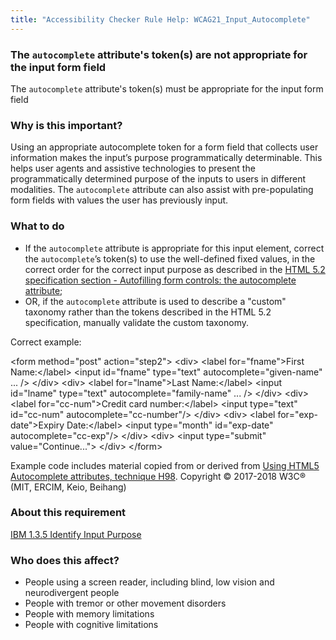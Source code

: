 ```yaml
---
title: "Accessibility Checker Rule Help: WCAG21_Input_Autocomplete"
---
```


<div className="toolHelp">
<Row>
<Column colLg={16} colMd={8} colSm={4} className="toolHead">

### The `autocomplete` attribute's token(s) are not appropriate for the input form field

<div id="locLevel"></div>

The `autocomplete` attribute's token(s) must be appropriate for the input form field

</Column>
</Row>
<Row>
<Column colLg={11} colMd={5} colSm={4} className="toolMain">

### Why is this important?

Using an appropriate autocomplete token for a form field that collects user information makes the input’s purpose programmatically determinable. This helps user agents and assistive technologies to present the programmatically determined purpose of the inputs to users in different modalities. The `autocomplete` attribute can also assist with pre-populating form fields with values the user has previously input.

<div id="locSnippet"></div>

### What to do

 * If the `autocomplete` attribute is appropriate for this input element, correct the `autocomplete`’s token(s) to use the well-defined fixed values, in the correct order for the correct input purpose as described in the [HTML 5.2 specification section - Autofilling form controls: the autocomplete attribute](https://www.w3.org/TR/html52/sec-forms.html#autofilling-form-controls-the-autocomplete-attribute);
 * OR, if the `autocomplete` attribute is used to describe a "custom" taxonomy rather than the tokens described in the HTML 5.2 specification, manually validate the custom taxonomy.

Correct example:

<CodeSnippet type="multi" light={true}>&lt;form method="post" action="step2"&gt;
 &lt;div&gt;
   &lt;label for="fname"&gt;First Name:&lt;/label&gt;
  &lt;input id="fname" type="text" autocomplete="given-name" ... /&gt;
 &lt;/div&gt;
 &lt;div&gt;
    &lt;label for="lname"&gt;Last Name:&lt;/label&gt;
  &lt;input id="lname" type="text" autocomplete="family-name" ... /&gt;
 &lt;/div&gt;
 &lt;div&gt;
    &lt;label for="cc-num"&gt;Credit card number:&lt;/label&gt;
    &lt;input type="text" id="cc-num" autocomplete="cc-number"/&gt;
 &lt;/div&gt;
 &lt;div&gt;
    &lt;label for="exp-date"&gt;Expiry Date:&lt;/label&gt;
    &lt;input type="month" id="exp-date" autocomplete="cc-exp"/&gt;
 &lt;/div&gt;
 &lt;div&gt;
    &lt;input type="submit" value="Continue..."&gt;
 &lt;/div&gt;
&lt;/form&gt;</CodeSnippet>

Example code includes material copied from or derived from [Using HTML5 Autocomplete attributes, technique H98](https://www.w3.org/WAI/WCAG21/Techniques/html/H98). Copyright © 2017-2018 W3C® (MIT, ERCIM, Keio, Beihang)

</Column>
<Column colLg={5} colMd={3} colSm={4} className="toolLeft">

### About this requirement

[IBM 1.3.5 Identify Input Purpose](https://www.ibm.com/able/requirements/requirements/#1_3_5)

### Who does this affect?

 * People using a screen reader, including blind, low vision and neurodivergent people
 * People with tremor or other movement disorders
 * People with memory limitations
 * People with cognitive limitations

</Column>
</Row>
</div>

